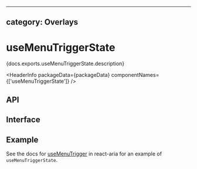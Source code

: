<!-- Copyright 2020 Adobe. All rights reserved.
This file is licensed to you under the Apache License, Version 2.0 (the "License");
you may not use this file except in compliance with the License. You may obtain a copy
of the License at http://www.apache.org/licenses/LICENSE-2.0
Unless required by applicable law or agreed to in writing, software distributed under
the License is distributed on an "AS IS" BASIS, WITHOUT WARRANTIES OR REPRESENTATIONS
OF ANY KIND, either express or implied. See the License for the specific language
governing permissions and limitations under the License. -->



---
category: Overlays
---

# useMenuTriggerState

<p>{docs.exports.useMenuTriggerState.description}</p>

<HeaderInfo
  packageData={packageData}
  componentNames={['useMenuTriggerState']} />

## API

<FunctionAPI function={docs.exports.useMenuTriggerState} links={docs.links} />

## Interface

<ClassAPI links={docs.links} class={docs.links[docs.exports.useMenuTriggerState.return.id]} />

## Example

See the docs for [useMenuTrigger](/react-aria/useMenuTrigger.html) in react-aria for an example of `useMenuTriggerState`.
